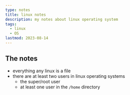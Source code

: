 ```yaml
---
type: notes
title: linux notes
description: my notes about linux operating system
tags:
  - linux
  - OS
lastmod: 2023-08-14
---
```


## The notes

- everything any linux is a file
- there are at least two users in linux operating systems
  - the super/root user
  - at least one user in the `/home` directory